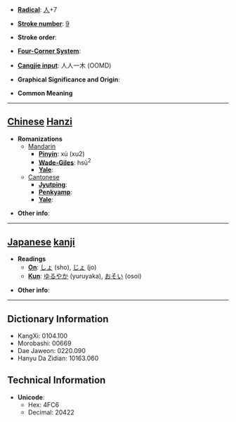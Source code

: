* '''[[Wiktionary:Chinese radical index| Radical]]''': [[Wiktionary:Chinese radical index 人|人]]+7

* '''[[Wiktionary:Chinese total strokes index|Stroke number]]''': [[Wiktionary:Chinese total strokes index 9|9]]

* '''Stroke order''': 

* '''[[Wiktionary:Chinese four corner index|Four-Corner System]]''': 

* '''[[Wiktionary:Chinese Cangjie index|Cangjie input]]''': 人人一木 (OOMD)

* '''Graphical Significance and Origin''': 

* '''Common Meaning'''

----

== [[Chinese]] [[Hanzi]] ==

* '''Romanizations'''
** [[Mandarin]]
*** '''[[Pinyin]]''': xú (xu2)
*** '''[[Wade-Giles]]''': hsü<sup>2</sup>
*** '''[[Yale]]''': 
**[[Cantonese]]
***'''[[Jyutping]]''':
***'''[[Penkyamp]]''': 
***'''[[Yale]]''': 

* '''Other info''': 

----

== [[Japanese]] [[kanji]] ==

* '''Readings'''
** '''[[On]]''': [[しょ]] (sho), [[じょ]] (jo)
** '''[[Kun]]''': [[ゆるやか]] (yuruyaka), [[おそい]] (osoi)

* '''Other info''':  

----

== Dictionary Information ==

* KangXi: 0104.100
* Morobashi: 00669
* Dae Jaweon: 0220.090
* Hanyu Da Zidian: 10163.060

== Technical Information ==

* '''Unicode''':
** Hex: 4FC6
** Decimal: 20422